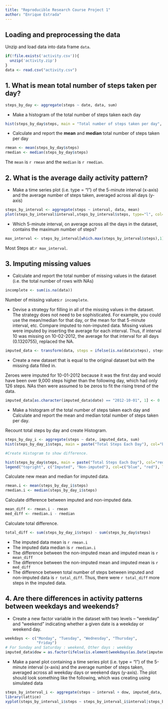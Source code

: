 ```yaml
---
title: "Reproducible Research Course Project 1"
author: "Enrique Estrada"
---
```


## Loading and preprocessing the data
  Unzip and load data into data frame `data`.
```r
if(!file.exists('activity.csv')){
  unzip('activity.zip')
}
data <- read.csv("activity.csv")
```

## 1. What is mean total number of steps taken per day?
```r
steps_by_day <- aggregate(steps ~ date, data, sum)
```
* Make a histogram of the total number of steps taken each day
```r
hist(steps_by_day$steps, main = "Total number of steps taken per day", xlab = "Total steps taken per day", col = "darkblue", ylim = c(0,20), breaks = seq(0,25000, by=2500))

```

* Calculate and report the **mean** and **median** total number of steps taken 
per day
```r
rmean <- mean(steps_by_day$steps)
rmedian <- median(steps_by_day$steps)
```
The `mean` is `r rmean` and the `median` is `r rmedian`.

## 2. What is the average daily activity pattern?
* Make a time series plot (i.e. type = "l") of the 5-minute interval (x-axis) and the average number of steps taken, averaged across all days (y-axis)
```r
steps_by_interval <- aggregate(steps ~ interval, data, mean)
plot(steps_by_interval$interval,steps_by_interval$steps, type="l", col="darkblue", xlab="Interval", ylab="Number of Steps",main="Average Number of Steps per Day by Interval")
```

* Which 5-minute interval, on average across all the days in the dataset, contains the maximum number of steps? 
```r
max_interval <- steps_by_interval[which.max(steps_by_interval$steps),1]
```
Most Steps at:`r max_interval`.

## 3. Imputing missing values 
* Calculate and report the total number of missing values in the dataset (i.e. the total number of rows with NAs)

```r
incomplete <- sum(is.na(data))
```
Number of missing values:`r incomplete`. 

* Devise a strategy for filling in all of the missing values in the dataset. The strategy does not need to be sophisticated. For example, you could use the mean/median for that day, or the mean for that 5-minute interval, etc.
Compare imputed to non-imputed data. Missing values were imputed by inserting the average for each 
interval. Thus, if interval 10 was missing on 10-02-2012, the average for that interval for all days
(0.1320755), replaced the NA. 
```r
imputed_data <- transform(data, steps = ifelse(is.na(data$steps), steps_by_interval$steps[match(data$interval, steps_by_interval$interval)], data$steps))
```

* Create a new dataset that is equal to the original dataset but with the missing data filled in.

Zeroes were imputed for 10-01-2012 because it was the first day and would have been over 9,000 steps 
higher than the following day, which had only 126 steps. NAs then were assumed to be zeros to fit the rising trend of the data. 
```r
imputed_data[as.character(imputed_data$date) == "2012-10-01", 1] <- 0
```

* Make a histogram of the total number of steps taken each day and Calculate and report the mean and median total number of steps taken per day.

Recount total steps by day and create Histogram. 
```r
steps_by_day_i <- aggregate(steps ~ date, imputed_data, sum)
hist(steps_by_day_i$steps, main = paste("Total Steps Each Day"), col="blue", xlab="Number of Steps")

#Create Histogram to show difference.

hist(steps_by_day$steps, main = paste("Total Steps Each Day"), col="red", xlab="Number of Steps", add=T) 
legend("topright", c("Imputed", "Non-imputed"), col=c("blue", "red"), lwd=10)
```

Calculate new mean and median for imputed data. 
```r
rmean.i <- mean(steps_by_day_i$steps)
rmedian.i <- median(steps_by_day_i$steps)
```

Calculate difference between imputed and non-imputed data.
```r
mean_diff <- rmean.i - rmean
med_diff <- rmedian.i - rmedian
```

Calculate total difference.
```r
total_diff <- sum(steps_by_day_i$steps) - sum(steps_by_day$steps)
```
* The imputed data mean is `r rmean.i`
* The imputed data median is `r rmedian.i`
* The difference between the non-imputed mean and imputed mean is `r mean_diff`
* The difference between the non-imputed mean and imputed mean is `r med_diff`
* The difference between total number of steps between imputed and non-imputed data is `r total_diff`. Thus, there were `r total_diff` more steps in the imputed data.


## 4. Are there differences in activity patterns between weekdays and weekends?
* Create a new factor variable in the dataset with two levels – “weekday” and “weekend” indicating whether a given date is a weekday or weekend day.

```r
weekdays <- c("Monday", "Tuesday", "Wednesday", "Thursday", 
              "Friday")
# For Sunday and Saturday : weekend, Other days : weekday 
imputed_data$dow = as.factor(ifelse(is.element(weekdays(as.Date(imputed_data$date)),weekdays), "Weekday", "Weekend"))
```

* Make a panel plot containing a time series plot (i.e. type = "l") of the 5-minute interval (x-axis) and the average number of steps taken, averaged across all weekday days or weekend days (y-axis). The plot should look something like the following, which was creating using simulated data
```r
steps_by_interval_i <- aggregate(steps ~ interval + dow, imputed_data, mean)
library(lattice)
xyplot(steps_by_interval_i$steps ~ steps_by_interval_i$interval|steps_by_interval_i$dow, main="Average Steps per Day by Interval",xlab="Interval", ylab="Steps",layout=c(1,2), type="l")
```

